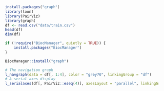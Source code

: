 ```r
install.packages("graph")
library(loon)
library(PairViz)
library(graph)
df <- read.csv("data/train.csv")
head(df)
dim(df)
```

```r
if (!require("BiocManager", quietly = TRUE)) {
    install.packages("BiocManager")
}

BiocManager::install("graph")
```


```r
# The navigation graph
l_navgraph(data = df[, 1:4], color = "grey70", linkingGroup = "df")
# A serial axes display
l_serialaxes(df[, PairViz::eseq(4)], axesLayout = "parallel", linkingGroup = "df")
```
